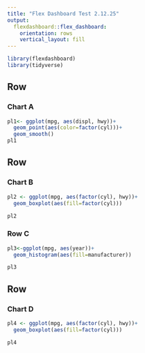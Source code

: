 ```yaml
---
title: "Flex Dashboard Test 2.12.25"
output: 
  flexdashboard::flex_dashboard:
    orientation: rows
    vertical_layout: fill
---
```


```r
library(flexdashboard)
library(tidyverse)
```

Row {data-width=650}
-----------------------------------------------------------------------

### Chart A

```r
pl1<- ggplot(mpg, aes(displ, hwy))+
  geom_point(aes(color=factor(cyl)))+
  geom_smooth()
pl1

```

Row {data-width=350}
-----------------------------------------------------------------------

### Chart B

```r
pl2 <- ggplot(mpg, aes(factor(cyl), hwy))+
  geom_boxplot(aes(fill=factor(cyl)))

pl2

```

### Row C

```r

pl3<-ggplot(mpg, aes(year))+
  geom_histogram(aes(fill=manufacturer))

pl3
```

Row {data-width=500}
-----------------------------------------------------------------------

### Chart D

```r
pl4 <- ggplot(mpg, aes(factor(cyl), hwy))+
  geom_boxplot(aes(fill=factor(cyl)))

pl4

```

